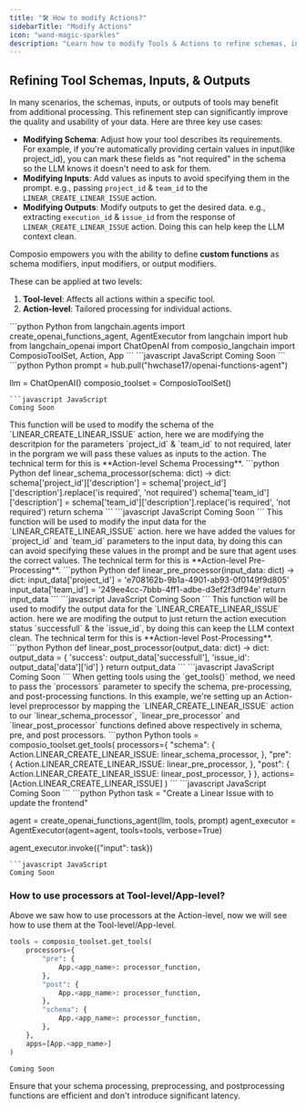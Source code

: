 ```yaml
---
title: "🛠️ How to modify Actions?"
sidebarTitle: "Modify Actions"
icon: "wand-magic-sparkles"
description: "Learn how to modify Tools & Actions to refine schemas, inputs, and outputs for optimal results."
---
```



## Refining Tool Schemas, Inputs, & Outputs

In many scenarios, the schemas, inputs, or outputs of tools may benefit from additional processing. This refinement step can significantly improve the quality and usability of your data. Here are three key use cases:

- **Modifying Schema**: Adjust how your tool describes its requirements. For example, if you're automatically providing certain values in input(like project_id), you can mark these fields as "not required" in the schema so the LLM knows it doesn't need to ask for them.
- **Modifying Inputs**: Add values as inputs to avoid specifying them in the prompt. e.g., passing `project_id` & `team_id` to the `LINEAR_CREATE_LINEAR_ISSUE` action.
- **Modifying Outputs**: Modify outputs to get the desired data. e.g., extracting `execution_id` & `issue_id` from the response of `LINEAR_CREATE_LINEAR_ISSUE` action. Doing this can help keep the LLM context clean.

Composio empowers you with the ability to define **custom functions** as schema modifiers, input modifiers, or output modifiers.

These can be applied at two levels:

1. **Tool-level**: Affects all actions within a specific tool.
2. **Action-level**: Tailored processing for individual actions.


<Steps>
<Step title="Import required libraries">
<CodeGroup>
```python Python
from langchain.agents import create_openai_functions_agent, AgentExecutor
from langchain import hub
from langchain_openai import ChatOpenAI
from composio_langchain import ComposioToolSet, Action, App
```
```javascript JavaScript
Coming Soon
```
</CodeGroup>
</Step>
<Step title="Import Prompt template & Initialize ChatOpenAI & composio toolset client">
<CodeGroup>
```python Python
prompt = hub.pull("hwchase17/openai-functions-agent")

llm = ChatOpenAI()
composio_toolset = ComposioToolSet()
```
```javascript JavaScript
Coming Soon
```
</CodeGroup>
</Step>
<Step title="Define a Custom Function to Modify Schema">
This function will be used to modify the schema of the `LINEAR_CREATE_LINEAR_ISSUE` action, here we are modifying the descritpion for the parameters `project_id` & `team_id` to not required, later in the porgram we will pass these values as inputs to the action. The technical term for this is **Action-level Schema Processing**.
<CodeGroup>
```python Python
def linear_schema_processor(schema: dict) -> dict:
    schema['project_id']['description'] = schema['project_id']['description'].replace('is required', 'not required')
    schema['team_id']['description'] = schema['team_id']['description'].replace('is required', 'not required')
    return schema
```
```javascript JavaScript
Coming Soon
```
</CodeGroup>
</Step><Step title="Define a Custom Function to Modify Input">
This function will be used to modify the input data for the `LINEAR_CREATE_LINEAR_ISSUE` action. here we have added the values for `project_id` and `team_id` parameters to the input data, by doing this can can avoid specifying these values in the prompt and be sure that agent uses the correct values. The technical term for this is **Action-level Pre-Processing**.
<CodeGroup>
```python Python
def linear_pre_processor(input_data: dict) -> dict:
    input_data['project_id'] = 'e708162b-9b1a-4901-ab93-0f0149f9d805'  
    input_data['team_id'] = '249ee4cc-7bbb-4ff1-adbe-d3ef2f3df94e'
    return input_data
```
```javascript JavaScript
Coming Soon
```
</CodeGroup>
</Step>
<Step title="Define a Custom Function to Modify Output">
This function will be used to modify the output data for the `LINEAR_CREATE_LINEAR_ISSUE` action. here we are modifing the output to just return the action execution status `successfull` & the `issue_id`, by doing this can keep the LLM context clean. The technical term for this is **Action-level Post-Processing**.
<CodeGroup>
```python Python
def linear_post_processor(output_data: dict) -> dict:
    output_data = {
        'success': output_data['successfull'],
        'issue_id': output_data['data']['id']
    }
    return output_data
```
```javascript JavaScript
Coming Soon
```
</CodeGroup>
</Step>
<Step title="Get Linear Action from Composio">
When getting tools using the `get_tools()` method, we need to pass the `processors` parameter to specify the schema, pre-processing, and post-processing functions. In this example, we're setting up an Action-level preprocessor by mapping the `LINEAR_CREATE_LINEAR_ISSUE` action to our `linear_schema_processor`, `linear_pre_processor` and `linear_post_processor` functions defined above respectively in schema, pre, and post processors.

<CodeGroup>
```python Python
tools = composio_toolset.get_tools(
    processors={
        "schema": {
            Action.LINEAR_CREATE_LINEAR_ISSUE: linear_schema_processor,
        },
        "pre": {
            Action.LINEAR_CREATE_LINEAR_ISSUE: linear_pre_processor,
        },
        "post": {
            Action.LINEAR_CREATE_LINEAR_ISSUE: linear_post_processor,
        }
    },
    actions=[Action.LINEAR_CREATE_LINEAR_ISSUE]
)
```
```javascript JavaScript
Coming Soon
```
</CodeGroup>
</Step>
<Step title="Invoke the agent">
<CodeGroup>
```python Python
task = "Create a Linear Issue with to update the frontend"

agent = create_openai_functions_agent(llm, tools, prompt)
agent_executor = AgentExecutor(agent=agent, tools=tools, verbose=True)

agent_executor.invoke({"input": task})
```
```javascript JavaScript
Coming Soon
```
</CodeGroup>
</Step>
</Steps>

### How to use processors at Tool-level/App-level?
Above we saw how to use processors at the Action-level, now we will see how to use them at the Tool-level/App-level.
<CodeGroup>
```python Python
tools = composio_toolset.get_tools(
    processors={
        "pre": {
            App.<app_name>: processor_function,
        },
        "post": {
            App.<app_name>: processor_function,
        },
        "schema": {
            App.<app_name>: processor_function,
        },
    },
    apps=[App.<app_name>]
)
```
```javascript JavaScript
Coming Soon
```
</CodeGroup>

<Warning>
  Ensure that your schema processing, preprocessing, and postprocessing functions are efficient and don't introduce significant latency.
</Warning>
